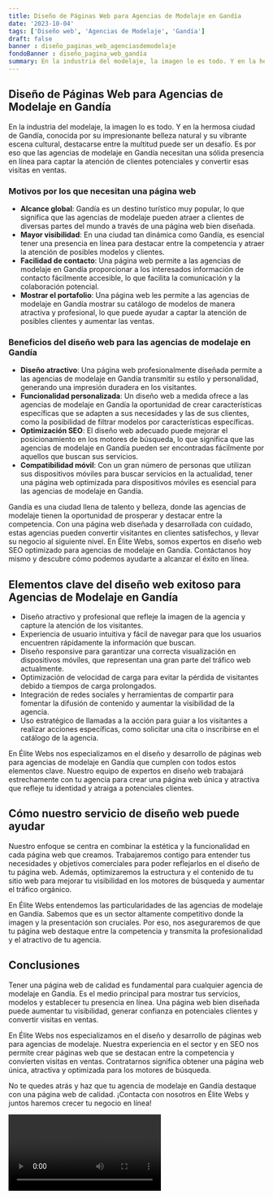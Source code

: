 ```yaml
---
title: Diseño de Páginas Web para Agencias de Modelaje en Gandía
date: '2023-10-04'
tags: ['Diseño web', 'Agencias de Modelaje', 'Gandía']
draft: false
banner : diseño_paginas_web_agenciasdemodelaje
fondoBanner : diseño_pagina_web_gandía
summary: En la industria del modelaje, la imagen lo es todo. Y en la hermosa ciudad de Gandía, conocida por su impresionante belleza natural y su vibrante escena cultural, destacarse entre la multitud puede ser un desafío. Es por eso que las agencias de modelaje en Gandía necesitan una sólida presencia en línea para captar la atención de clientes potenciales y convertir esas visitas en ventas.
---
```


## Diseño de Páginas Web para Agencias de Modelaje en Gandía

En la industria del modelaje, la imagen lo es todo. Y en la hermosa ciudad de Gandía, conocida por su impresionante belleza natural y su vibrante escena cultural, destacarse entre la multitud puede ser un desafío. Es por eso que las agencias de modelaje en Gandía necesitan una sólida presencia en línea para captar la atención de clientes potenciales y convertir esas visitas en ventas.

### Motivos por los que necesitan una página web

- **Alcance global**: Gandía es un destino turístico muy popular, lo que significa que las agencias de modelaje pueden atraer a clientes de diversas partes del mundo a través de una página web bien diseñada.
- **Mayor visibilidad**: En una ciudad tan dinámica como Gandía, es esencial tener una presencia en línea para destacar entre la competencia y atraer la atención de posibles modelos y clientes.
- **Facilidad de contacto**: Una página web permite a las agencias de modelaje en Gandía proporcionar a los interesados información de contacto fácilmente accesible, lo que facilita la comunicación y la colaboración potencial.
- **Mostrar el portafolio**: Una página web les permite a las agencias de modelaje en Gandía mostrar su catálogo de modelos de manera atractiva y profesional, lo que puede ayudar a captar la atención de posibles clientes y aumentar las ventas.

### Beneficios del diseño web para las agencias de modelaje en Gandía

- **Diseño atractivo**: Una página web profesionalmente diseñada permite a las agencias de modelaje en Gandía transmitir su estilo y personalidad, generando una impresión duradera en los visitantes.
- **Funcionalidad personalizada**: Un diseño web a medida ofrece a las agencias de modelaje en Gandía la oportunidad de crear características específicas que se adapten a sus necesidades y las de sus clientes, como la posibilidad de filtrar modelos por características específicas.
- **Optimización SEO**: El diseño web adecuado puede mejorar el posicionamiento en los motores de búsqueda, lo que significa que las agencias de modelaje en Gandía pueden ser encontradas fácilmente por aquellos que buscan sus servicios.
- **Compatibilidad móvil**: Con un gran número de personas que utilizan sus dispositivos móviles para buscar servicios en la actualidad, tener una página web optimizada para dispositivos móviles es esencial para las agencias de modelaje en Gandía.

Gandía es una ciudad llena de talento y belleza, donde las agencias de modelaje tienen la oportunidad de prosperar y destacar entre la competencia. Con una página web diseñada y desarrollada con cuidado, estas agencias pueden convertir visitantes en clientes satisfechos, y llevar su negocio al siguiente nivel. En Élite Webs, somos expertos en diseño web SEO optimizado para agencias de modelaje en Gandía. Contáctanos hoy mismo y descubre cómo podemos ayudarte a alcanzar el éxito en línea.

<GifSeo />

<Cta />

## Elementos clave del diseño web exitoso para Agencias de Modelaje en Gandía

- Diseño atractivo y profesional que refleje la imagen de la agencia y capture la atención de los visitantes.
- Experiencia de usuario intuitiva y fácil de navegar para que los usuarios encuentren rápidamente la información que buscan.
- Diseño responsive para garantizar una correcta visualización en dispositivos móviles, que representan una gran parte del tráfico web actualmente.
- Optimización de velocidad de carga para evitar la pérdida de visitantes debido a tiempos de carga prolongados.
- Integración de redes sociales y herramientas de compartir para fomentar la difusión de contenido y aumentar la visibilidad de la agencia.
- Uso estratégico de llamadas a la acción para guiar a los visitantes a realizar acciones específicas, como solicitar una cita o inscribirse en el catálogo de la agencia.

En Élite Webs nos especializamos en el diseño y desarrollo de páginas web para agencias de modelaje en Gandía que cumplen con todos estos elementos clave. Nuestro equipo de expertos en diseño web trabajará estrechamente con tu agencia para crear una página web única y atractiva que refleje tu identidad y atraiga a potenciales clientes.

## Cómo nuestro servicio de diseño web puede ayudar

Nuestro enfoque se centra en combinar la estética y la funcionalidad en cada página web que creamos. Trabajaremos contigo para entender tus necesidades y objetivos comerciales para poder reflejarlos en el diseño de tu página web. Además, optimizaremos la estructura y el contenido de tu sitio web para mejorar tu visibilidad en los motores de búsqueda y aumentar el tráfico orgánico.

En Élite Webs entendemos las particularidades de las agencias de modelaje en Gandía. Sabemos que es un sector altamente competitivo donde la imagen y la presentación son cruciales. Por eso, nos aseguraremos de que tu página web destaque entre la competencia y transmita la profesionalidad y el atractivo de tu agencia.

## Conclusiones

Tener una página web de calidad es fundamental para cualquier agencia de modelaje en Gandía. Es el medio principal para mostrar tus servicios, modelos y establecer tu presencia en línea. Una página web bien diseñada puede aumentar tu visibilidad, generar confianza en potenciales clientes y convertir visitas en ventas.

En Élite Webs nos especializamos en el diseño y desarrollo de páginas web para agencias de modelaje. Nuestra experiencia en el sector y en SEO nos permite crear páginas web que se destacan entre la competencia y convierten visitas en ventas. Contratarnos significa obtener una página web única, atractiva y optimizada para los motores de búsqueda.

No te quedes atrás y haz que tu agencia de modelaje en Gandía destaque con una página web de calidad. ¡Contacta con nosotros en Élite Webs y juntos haremos crecer tu negocio en línea!

<Video />

<CtaBot job='Agencias de Modelaje' city='Gandía'/>

<Gmaps query='Gandía+españa+maps' />